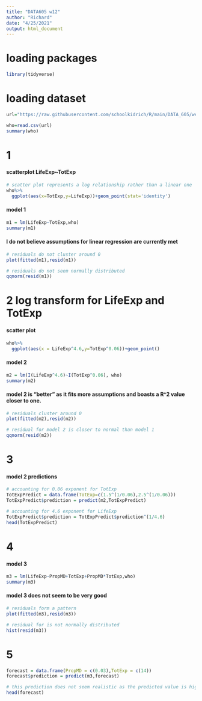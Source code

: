 ---
title: "DATA605 w12"
author: "Richard"
date: "4/25/2021"
output: html_document
---

# loading packages

```{r}
library(tidyverse)
```

# loading dataset

```{r}
url="https://raw.githubusercontent.com/schoolkidrich/R/main/DATA_605/week12/who.csv"

who=read.csv(url)
summary(who)
```

# 1

#### scatterplot LifeExp~TotExp

```{r}
# scatter plot represents a log relationship rather than a linear one
who%>%
  ggplot(aes(x=TotExp,y=LifeExp))+geom_point(stat='identity')

```

#### model 1

```{r}
m1 = lm(LifeExp~TotExp,who)
summary(m1)
```

#### I do not believe assumptions for linear regression are currently met

```{r}

# residuals do not cluster around 0
plot(fitted(m1),resid(m1))

# residuals do not seem normally distributed 
qqnorm(resid(m1))

```


# 2 log transform for LifeExp and TotExp

#### scatter plot

```{r}
who%>%
  ggplot(aes(x = LifeExp^4.6,y=TotExp^0.06))+geom_point()
```


#### model 2

```{r}
m2 = lm(I(LifeExp^4.6)~I(TotExp^0.06), who)
summary(m2)
```

#### model 2 is "better" as it fits more assumptions and boasts a R^2 value closer to one.

```{r}

# residuals cluster around 0
plot(fitted(m2),resid(m2))

# residual for model 2 is closer to normal than model 1 
qqnorm(resid(m2))
```


# 3

#### model 2 predictions 

```{r}
# accounting for 0.06 exponent for TotExp
TotExpPredict = data.frame(TotExp=c(1.5^(1/0.06),2.5^(1/0.06)))
TotExpPredict$prediction = predict(m2,TotExpPredict)

# accounting for 4.6 exponent for LifeExp
TotExpPredict$prediction = TotExpPredict$prediction^(1/4.6)
head(TotExpPredict)

```

# 4

#### model 3

```{r}
m3 = lm(LifeExp~PropMD+TotExp+PropMD*TotExp,who)
summary(m3)
```

#### model 3 does not seem to be very good

```{r}
# residuals form a pattern
plot(fitted(m3),resid(m3))

# residual for is not normally distributed
hist(resid(m3))
```


# 5

```{r}
forecast = data.frame(PropMD = c(0.03),TotExp = c(14))
forecast$prediction = predict(m3,forecast)

# this prediction does not seem realistic as the predicted value is high for a low TotExp value.
head(forecast)
```


